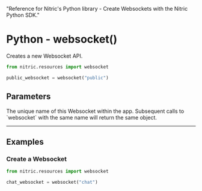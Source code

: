   "Reference for Nitric's Python library - Create Websockets with the Nitric Python SDK."

# Python - websocket()

Creates a new Websocket API.

```python
from nitric.resources import websocket

public_websocket = websocket("public")
```

## Parameters

<Properties>
  <Property name="name" required type="string">
    The unique name of this Websocket within the app. Subsequent calls to `websocket` with
    the same name will return the same object.
  </Property>
</Properties>

---

## Examples

### Create a Websocket

```python
from nitric.resources import websocket

chat_websocket = websocket("chat")
```
